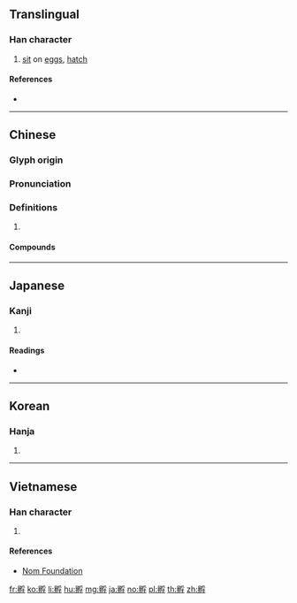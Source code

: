 {{character info/new}}
{{also|孚}}
==Translingual==

===Han character===
{{Han char|rn=39|rad=子|as=11|sn=14|four=72747|canj=HHSLD|ids=⿰卵孚}}

# [[sit]] on [[egg]]s, [[hatch]]

====References====
* {{Han ref|kx=0280.210|dkj=07021|dj=0549.200|hdz=21018.170|uh=5B75|ud=23413|bh=B9E5|bd=47589}}

----

==Chinese==
{{zh-forms}}

===Glyph origin===
{{Han etym}}

===Pronunciation===
{{zh-pron
|m=fū
|c=fu1
|h=pfs=phu
|mn=qz,xm,zz:hu/pū
|mn_note=hu - literary; pū - vernacular (俗)
|mc=y
|oc=y
|cat=
}}

===Definitions===
{{zh-hanzi}}

# {{rfdef|zh}}

====Compounds====
{{zh-der|孵育|孵化期|孵卵機|孵化}}

----

==Japanese==

===Kanji===
{{ja-kanji|grade=|rs=子11}}

# {{defn|lang=ja|sort=子11}}

====Readings====
* {{ja-readings|on=[[ふ]] (fu)|kun=[[かえす]] (kaesu)}}

----

==Korean==

===Hanja===
{{ko-hanja|hangeul=부|rv=bu|mr=pu}}

# {{defn|lang=ko|sort=子11}}

----

==Vietnamese==

===Han character===
{{vi-readings|rs=子11|hanviet=[[lộn]], [[phu]]}}

# {{defn|lang=vi|sort=子11}}

====References====
* [http://nomfoundation.org/common/nom_details.php?codepoint=5b75 Nom Foundation]

[[fr:孵]]
[[ko:孵]]
[[li:孵]]
[[hu:孵]]
[[mg:孵]]
[[ja:孵]]
[[no:孵]]
[[pl:孵]]
[[th:孵]]
[[zh:孵]]